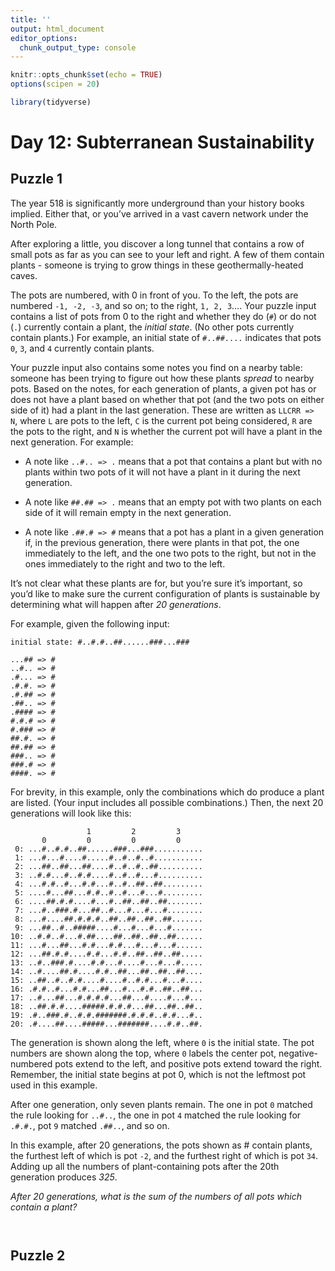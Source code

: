 ```yaml
---
title: ''
output: html_document
editor_options: 
  chunk_output_type: console
---
```


```r
knitr::opts_chunk$set(echo = TRUE)
options(scipen = 20)

library(tidyverse)
```

# Day 12: Subterranean Sustainability

## Puzzle 1

The year 518 is significantly more underground than your history books implied. Either that, or you've arrived in a vast cavern network under the North Pole.

After exploring a little, you discover a long tunnel that contains a row of small pots as far as you can see to your left and right. A few of them contain plants - someone is trying to grow things in these geothermally-heated caves.

The pots are numbered, with 0 in front of you. To the left, the pots are numbered `-1, -2, -3`, and so on; to the right, `1, 2, 3`.... Your puzzle input contains a list of pots from 0 to the right and whether they do (`#`) or do not (`.`) currently contain a plant, the *initial state*. (No other pots currently contain plants.) For example, an initial state of `#..##....` indicates that pots `0`, `3`, and `4` currently contain plants.

Your puzzle input also contains some notes you find on a nearby table: someone has been trying to figure out how these plants *spread* to nearby pots. Based on the notes, for each generation of plants, a given pot has or does not have a plant based on whether that pot (and the two pots on either side of it) had a plant in the last generation. These are written as `LLCRR => N`, where `L` are pots to the left, `C` is the current pot being considered, `R` are the pots to the right, and `N` is whether the current pot will have a plant in the next generation. For example:

- A note like `..#.. => .` means that a pot that contains a plant but with no plants within two pots of it will not have a plant in it during the next generation.

- A note like `##.## => .` means that an empty pot with two plants on each side of it will remain empty in the next generation.

- A note like `.##.# => #` means that a pot has a plant in a given generation if, in the previous generation, there were plants in that pot, the one immediately to the left, and the one two pots to the right, but not in the ones immediately to the right and two to the left.

It's not clear what these plants are for, but you're sure it's important, so you'd like to make sure the current configuration of plants is sustainable by determining what will happen after *20 generations*.

For example, given the following input:

```
initial state: #..#.#..##......###...###

...## => #
..#.. => #
.#... => #
.#.#. => #
.#.## => #
.##.. => #
.#### => #
#.#.# => #
#.### => #
##.#. => #
##.## => #
###.. => #
###.# => #
####. => #
```

For brevity, in this example, only the combinations which do produce a plant are listed. (Your input includes all possible combinations.) Then, the next 20 generations will look like this:

```
                 1         2         3     
       0         0         0         0     
 0: ...#..#.#..##......###...###...........
 1: ...#...#....#.....#..#..#..#...........
 2: ...##..##...##....#..#..#..##..........
 3: ..#.#...#..#.#....#..#..#...#..........
 4: ...#.#..#...#.#...#..#..##..##.........
 5: ....#...##...#.#..#..#...#...#.........
 6: ....##.#.#....#...#..##..##..##........
 7: ...#..###.#...##..#...#...#...#........
 8: ...#....##.#.#.#..##..##..##..##.......
 9: ...##..#..#####....#...#...#...#.......
10: ..#.#..#...#.##....##..##..##..##......
11: ...#...##...#.#...#.#...#...#...#......
12: ...##.#.#....#.#...#.#..##..##..##.....
13: ..#..###.#....#.#...#....#...#...#.....
14: ..#....##.#....#.#..##...##..##..##....
15: ..##..#..#.#....#....#..#.#...#...#....
16: .#.#..#...#.#...##...#...#.#..##..##...
17: ..#...##...#.#.#.#...##...#....#...#...
18: ..##.#.#....#####.#.#.#...##...##..##..
19: .#..###.#..#.#.#######.#.#.#..#.#...#..
20: .#....##....#####...#######....#.#..##.
```

The generation is shown along the left, where `0` is the initial state. The pot numbers are shown along the top, where `0` labels the center pot, negative-numbered pots extend to the left, and positive pots extend toward the right. Remember, the initial state begins at pot 0, which is not the leftmost pot used in this example.

After one generation, only seven plants remain. The one in pot `0` matched the rule looking for `..#..`, the one in pot `4` matched the rule looking for `.#.#.`, pot `9` matched `.##..`, and so on.

In this example, after 20 generations, the pots shown as # contain plants, the furthest left of which is pot `-2`, and the furthest right of which is pot `34`. Adding up all the numbers of plant-containing pots after the 20th generation produces *325*.

*After 20 generations, what is the sum of the numbers of all pots which contain a plant?*


```r
```


```r
```





## Puzzle 2


```r
```